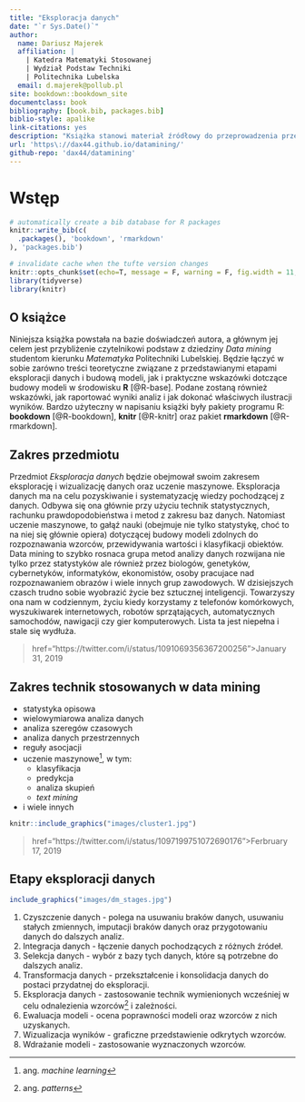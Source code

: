 ```yaml
--- 
title: "Eksploracja danych"
date: "`r Sys.Date()`"
author: 
  name: Dariusz Majerek
  affiliation: |
    | Katedra Matematyki Stosowanej
    | Wydział Podstaw Techniki
    | Politechnika Lubelska
  email: d.majerek@pollub.pl
site: bookdown::bookdown_site
documentclass: book
bibliography: [book.bib, packages.bib]
biblio-style: apalike
link-citations: yes
description: "Książka stanowi materiał źródłowy do przeprowadzenia przedmiotu Eksploracja Danych."
url: 'https\://dax44.github.io/datamining/'
github-repo: 'dax44/datamining'
---
```


# Wstęp {-}

```r
# automatically create a bib database for R packages
knitr::write_bib(c(
  .packages(), 'bookdown', 'rmarkdown'
), 'packages.bib')
```

```r
# invalidate cache when the tufte version changes
knitr::opts_chunk$set(echo=T, message = F, warning = F, fig.width = 11, fig.height = 8)
library(tidyverse)
library(knitr)
```

## O książce {-}

Niniejsza książka powstała na bazie doświadczeń autora, a głównym jej celem jest przybliżenie czytelnikowi podstaw z dziedziny *Data mining* studentom kierunku *Matematyka* Politechniki Lubelskiej. Będzie łączyć w sobie zarówno treści teoretyczne związane z przedstawianymi etapami eksploracji danych i budową modeli, jak i praktyczne wskazówki dotczące budowy modeli w środowisku **R** [@R-base]. Podane zostaną również wskazówki, jak raportować wyniki analiz i jak dokonać właściwych ilustracji wyników. Bardzo użyteczny w napisaniu książki były pakiety programu R: **bookdown** [@R-bookdown], **knitr** [@R-knitr] oraz pakiet **rmarkdown** [@R-rmarkdown].

## Zakres przedmiotu {-}

Przedmiot *Eksploracja danych* będzie obejmował swoim zakresem eksplorację i wizualizację danych oraz uczenie maszynowe. Eksploracja danych ma na celu pozyskiwanie i systematyzację wiedzy pochodzącej z danych. Odbywa się ona głównie przy użyciu technik statystycznych, rachunku prawdopodobieństwa i metod z zakresu baz danych. Natomiast uczenie maszynowe, to gałąź nauki (obejmuje nie tylko statystykę, choć to na niej się głównie opiera) dotyczącej budowy modeli zdolnych do rozpoznawania wzorców, przewidywania wartości i klasyfikacji obiektów. Data mining to szybko rosnaca grupa metod analizy danych rozwijana nie tylko przez statystyków ale również przez biologów, genetyków, cybernetyków, informatyków, ekonomistów, osoby pracujace nad rozpoznawaniem obrazów i wiele innych grup zawodowych. W dzisiejszych czasch trudno sobie wyobrazić życie bez sztucznej inteligencji. Towarzyszy ona nam w codziennym, życiu kiedy korzystamy z telefonów komórkowych, wyszukiwarek internetowych, robotów sprzątających, automatycznych samochodów, nawigacji czy gier komputerowych. Lista ta jest niepełna i stale się wydłuża.


<script async src="https://platform.twitter.com/widgets.js" charset="utf-8"></script>
<blockquote class="twitter-video">
  <p> href="https://twitter.com/i/status/1091069356367200256">January 31, 2019</p>
</blockquote>

## Zakres technik stosowanych w data mining {-}

- statystyka opisowa
- wielowymiarowa analiza danych
- analiza szeregów czasowych
- analiza danych przestrzennych
- reguły asocjacji
- uczenie maszynowe^[ang. *machine learning*], w tym:
    - klasyfikacja
    - predykcja
    - analiza skupień
    - *text mining*
- i wiele innych

```r
knitr::include_graphics("images/cluster1.jpg")
```

<blockquote class="twitter-video">
  <p> href="https://twitter.com/i/status/1097199751072690176">Ferbruary 17, 2019</p>
</blockquote>

## Etapy eksploracji danych {-}

```r
include_graphics("images/dm_stages.jpg")
```


1. Czyszczenie danych - polega na usuwaniu braków danych, usuwaniu stałych zmiennych, imputacji braków danych oraz przygotowaniu danych do dalszych analiz.
2. Integracja danych - łączenie danych pochodzących z różnych źródeł.
3. Selekcja danych - wybór z bazy tych danych, które są potrzebne do dalszych analiz.
4. Transformacja danych - przekształcenie i konsolidacja danych do postaci przydatnej do eksploracji.
5. Eksploracja danych - zastosowanie technik wymienionych wcześniej w celu odnalezienia wzorców^[ang. *patterns*] i zależności.
6. Ewaluacja modeli - ocena poprawności modeli oraz wzorców z nich uzyskanych.
7. Wizualizacja wyników - graficzne przedstawienie odkrytych wzorców.
8. Wdrażanie modeli - zastosowanie wyznaczonych wzorców.


